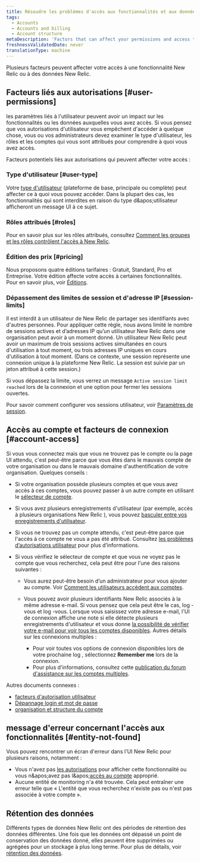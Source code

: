 ```yaml
---
title: Résoudre les problèmes d'accès aux fonctionnalités et aux données
tags:
  - Accounts
  - Accounts and billing
  - Account structure
metaDescription: 'Factors that can affect your permissions and access to New Relic features, data, and accounts.'
freshnessValidatedDate: never
translationType: machine
---
```


Plusieurs facteurs peuvent affecter votre accès à une fonctionnalité New Relic ou à des données New Relic.

## Facteurs liés aux autorisations [#user-permissions]

les paramètres liés à l'utilisateur peuvent avoir un impact sur les fonctionnalités ou les données auxquelles vous avez accès. Si vous pensez que vos autorisations d'utilisateur vous empêchent d'accéder à quelque chose, vous ou vos administrateurs devez examiner le type d'utilisateur, les rôles et les comptes qui vous sont attribués pour comprendre à quoi vous avez accès.

Facteurs potentiels liés aux autorisations qui peuvent affecter votre accès :

### Type d'utilisateur [#user-type]

Votre [type d'utilisateur](/docs/accounts/accounts-billing/new-relic-one-user-management/user-type) (plateforme de base, principale ou complète) peut affecter ce à quoi vous pouvez accéder. Dans la plupart des cas, les fonctionnalités qui sont interdites en raison du type d&amp;apos;utilisateur afficheront un message UI à ce sujet.

### Rôles attribués [#roles]

Pour en savoir plus sur les rôles attribués, consultez [Comment les groupes et les rôles contrôlent l'accès à New Relic](/docs/accounts/accounts-billing/new-relic-one-user-management/user-management-concepts/#understand-concepts).

### Édition des prix [#pricing]

Nous proposons quatre éditions tarifaires : Gratuit, Standard, Pro et Entreprise. Votre édition affecte votre accès à certaines fonctionnalités. Pour en savoir plus, voir [Éditions](/docs/accounts/accounts-billing/new-relic-one-pricing-billing/new-relic-one-pricing-billing/#editions).

### Dépassement des limites de session et d'adresse IP [#session-limits]

Il est interdit à un utilisateur de New Relic de partager ses identifiants avec d'autres personnes. Pour appliquer cette règle, nous avons limité le nombre de sessions actives et d’adresses IP qu’un utilisateur New Relic dans une organisation peut avoir à un moment donné. Un utilisateur New Relic peut avoir un maximum de trois sessions actives simultanées en cours d'utilisation à tout moment, ou trois adresses IP uniques en cours d'utilisation à tout moment. (Dans ce contexte, une session représente une connexion unique à la plateforme New Relic. La session est suivie par un jeton attribué à cette session.)

Si vous dépassez la limite, vous verrez un message `Active session limit reached` lors de la connexion et une option pour fermer les sessions ouvertes.

Pour savoir comment configurer vos sessions utilisateur, voir [Paramètres de session](/docs/accounts/accounts-billing/new-relic-one-user-management/authentication-domains-saml-sso-scim-more#session-mgmt).

## Accès au compte et facteurs de connexion [#account-access]

Si vous vous connectez mais que vous ne trouvez pas le compte ou la page UI attendu, c'est peut-être parce que vous êtes dans le mauvais compte de votre organisation ou dans le mauvais domaine d'authentification de votre organisation. Quelques conseils :

* Si votre organisation possède plusieurs comptes et que vous avez accès à ces comptes, vous pouvez passer à un autre compte en utilisant le [sélecteur de compte](/docs/new-relic-solutions/get-started/glossary/#account-switcher).

* Si vous avez plusieurs enregistrements d'utilisateur (par exemple, accès à plusieurs organisations New Relic ), vous pouvez [basculer entre vos enregistrements d'utilisateur](/docs/accounts/accounts-billing/account-setup/multiple-logins-found).

* Si vous ne trouvez pas un compte attendu, c'est peut-être parce que l'accès à ce compte ne vous a pas été attribué. Consultez [les problèmes d’autorisations utilisateur](#user-permissions) pour plus d’informations.

* Si vous vérifiez le sélecteur de compte et que vous ne voyez pas le compte que vous recherchez, cela peut être pour l'une des raisons suivantes :

  * Vous aurez peut-être besoin d’un administrateur pour vous ajouter au compte. Voir [Comment les utilisateurs accèdent aux comptes](/docs/accounts/accounts-billing/account-structure/new-relic-account-structure/#account-access).

  * Vous pouvez avoir plusieurs identifiants New Relic associés à la même adresse e-mail. Si vous pensez que cela peut être le cas, log -vous et log -vous. Lorsque vous saisissez votre adresse e-mail, l'UI de connexion affiche une note si elle détecte plusieurs enregistrements d'utilisateur et vous donne [la possibilité de vérifier votre e-mail pour voir tous les comptes disponibles](/docs/accounts/accounts-billing/account-setup/multiple-logins-found). Autres détails sur les connexions multiples :

    * Pour voir toutes vos options de connexion disponibles lors de votre prochaine log , sélectionnez <DNT>**Remember me**</DNT> lors de la connexion.
    * Pour plus d'informations, consultez cette [publication du forum d'assistance sur les comptes multiples](https://discuss.newrelic.com/t/relic-solution-so-youve-created-a-new-account-and-cant-seem-to-access-your-old-account/113122).

Autres documents connexes :

* [facteurs d'autorisation utilisateur](#user-permissions)
* [Dépannage login et mot de passe](/docs/accounts/install-new-relic/account-setup/troubleshoot-password-email-address-login-problems)
* [organisation et structure du compte](/docs/accounts/accounts-billing/new-relic-one-pricing-users/account-user-structure)

## message d'erreur concernant l'accès aux fonctionnalités [#entity-not-found]

Vous pouvez rencontrer un écran d'erreur dans l'UI New Relic pour plusieurs raisons, notamment :

* Vous n'avez pas [les autorisations](#user-permissions) pour afficher cette fonctionnalité ou vous n&amp;apos;avez pas l&amp;apos;[accès au compte](#account-access) approprié.
* Aucune entité de monitoring n'a été trouvée. Cela peut entraîner une erreur telle que « L'entité que vous recherchez n'existe pas ou n'est pas associée à votre compte ».

## Rétention des données

Différents types de données New Relic ont des périodes de rétention des données différentes. Une fois que les données ont dépassé un point de conservation des données donné, elles peuvent être supprimées ou agrégées pour un stockage à plus long terme. Pour plus de détails, voir [rétention des données](/docs/manage-stored-data).